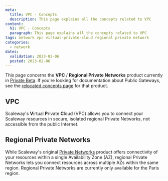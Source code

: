 ```yaml
---
meta:
  title: VPC - Concepts
  description: This page explains all the concepts related to VPC
content:
  h1: VPC - Concepts
  paragraph: This page explains all the concepts related to VPC
tags: network vpc virtual-private-cloud regional private network
categories:
  - network
dates:
  validation: 2023-02-06
  posted: 2023-02-06
---
```


<Message type="note">

  This page concerns the **VPC** / **Regional Private Networks** product currently in [Private Beta](https://www.scaleway.com/en/betas/#regional-private-network). If you're looking for documentation about Public Gateways, see the [relocated concepts page](/network/public-gateways/concepts/) for that product.

</Message>

<Concept opened>

## VPC

Scaleway's **V**irtual **P**rivate **C**loud (VPC) allows you to connect your Scaleway resources in secure, isolated regional Private Networks, not accessible from the public Internet.

</Concept>

<Concept opened>

## Regional Private Networks

While Scaleway's original [Private Networks](/network/public-gateway/how-to/use-private-networks/) product offers connectivity of your resources within a single Availability Zone (AZ), regional Private Networks lets you connect resources across multiple AZs within the same region. Regional Private Networks are currently only available for the Paris region.

</Concept>
